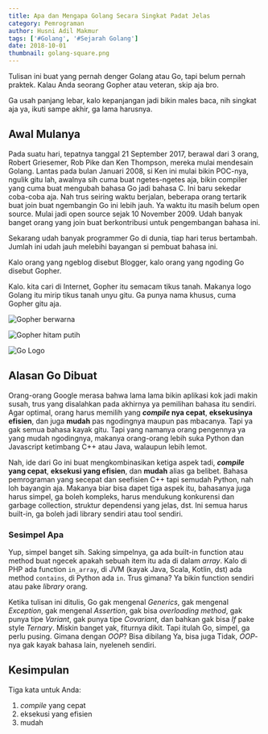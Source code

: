 ```yaml
---
title: Apa dan Mengapa Golang Secara Singkat Padat Jelas
category: Pemrograman
author: Husni Adil Makmur
tags: ['#Golang', '#Sejarah Golang']
date: 2018-10-01
thumbnail: golang-square.png
---
```


Tulisan ini buat yang pernah denger Golang atau Go, tapi belum pernah praktek. Kalau Anda seorang Gopher atau veteran, skip aja bro.

Ga usah panjang lebar, kalo kepanjangan jadi bikin males baca, nih singkat aja ya, ikuti sampe akhir, ga lama harusnya.

## Awal Mulanya

Pada suatu hari, tepatnya tanggal 21 September 2017, berawal dari 3 orang, Robert Griesemer, Rob Pike dan Ken Thompson, mereka mulai mendesain Golang. Lantas pada bulan Januari 2008, si Ken ini mulai bikin POC-nya, ngulik gitu lah, awalnya sih cuma buat ngetes-ngetes aja, bikin compiler yang cuma buat mengubah bahasa Go jadi bahasa C. Ini baru sekedar coba-coba aja. Nah trus seiring waktu berjalan, beberapa orang tertarik buat join buat ngembangin Go ini lebih jauh. Ya waktu itu masih belum open source. Mulai jadi open source sejak 10 November 2009. Udah banyak banget orang yang join buat berkontribusi untuk pengembangan bahasa ini.

Sekarang udah banyak programmer Go di dunia, tiap hari terus bertambah. Jumlah ini udah jauh melebihi bayangan si pembuat bahasa ini.

Kalo orang yang ngeblog disebut Blogger, kalo orang yang ngoding Go disebut Gopher.

Kalo. kita cari di Internet, Gopher itu semacam tikus tanah. Makanya logo Golang itu mirip tikus tanah unyu gitu. Ga punya nama khusus, cuma Gopher gitu aja.

![Gopher berwarna](./golang-square.png 'Gopher berwarna')

![Gopher hitam putih](./gopher-hitam-putih.png 'Gopher hitam putih')

![Go Logo](./golang-logo-go.jpg 'Go Logo')

## Alasan Go Dibuat

Orang-orang Google merasa bahwa lama lama bikin aplikasi kok jadi makin susah, trus yang disalahkan pada akhirnya ya pemilihan bahasa itu sendiri. Agar optimal, orang harus memilih yang **_compile_ nya cepat**, **eksekusinya efisien**, dan juga **mudah** pas ngodingnya maupun pas mbacanya. Tapi ya gak semua bahasa kayak gitu. Tapi yang namanya orang pengennya ya yang mudah ngodingnya, makanya orang-orang lebih suka Python dan Javascript ketimbang C++ atau Java, walaupun lebih lemot.

Nah, ide dari Go ini buat mengkombinasikan ketiga aspek tadi, **_compile_ yang cepat**, **eksekusi yang efisien**, dan **mudah** alias ga belibet. Bahasa pemrograman yang secepat dan seefisien C++ tapi semudah Python, nah loh bayangin aja. Makanya biar bisa dapet tiga aspek itu, bahasanya juga harus simpel, ga boleh kompleks, harus mendukung konkurensi dan garbage collection, struktur dependensi yang jelas, dst. Ini semua harus built-in, ga boleh jadi library sendiri atau tool sendiri.

### Sesimpel Apa

Yup, simpel banget sih. Saking simpelnya, ga ada built-in function atau method buat ngecek apakah sebuah item itu ada di dalam _array_. Kalo di PHP ada function `in_array`, di JVM (kayak Java, Scala, Kotlin, dst) ada method `contains`, di Python ada `in`. Trus gimana? Ya bikin function sendiri atau pake _library_ orang.

Ketika tulisan ini ditulis, Go gak mengenal _Generics_, gak mengenal _Exception_, gak mengenal _Assertion_, gak bisa _overloading method_, gak punya tipe _Variant_, gak punya tipe _Covariant_, dan bahkan gak bisa _If_ pake style _Ternary_. Miskin banget yak, fiturnya dikit. Tapi itulah Go, simpel, ga perlu pusing. Gimana dengan _OOP_? Bisa dibilang Ya, bisa juga Tidak, _OOP_-nya gak kayak bahasa lain, nyeleneh sendiri.

## Kesimpulan

Tiga kata untuk Anda:

1.  _compile_ yang cepat
2.  eksekusi yang efisien
3.  mudah
